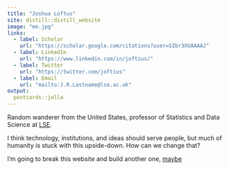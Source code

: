 ```yaml
---
title: "Joshua Loftus"
site: distill::distill_website
image: "me.jpg"
links:
  - label: Scholar
    url: "https://scholar.google.com/citations?user=SIbr3XUAAAAJ"
  - label: LinkedIn
    url: "https://www.linkedin.com/in/joftius/"
  - label: Twitter
    url: "https://twitter.com/joftius"
  - label: Email
    url: "mailto:J.R.Lastname@lse.ac.uk"
output:
  postcards::jolla
---
```

 
Random wanderer from the United States, professor of Statistics and Data Science at [LSE](https://www.lse.ac.uk/Statistics/People/Dr-Joshua-Loftus).

I think technology, institutions, and ideas should serve people, but much of humanity is stuck with this upside-down. How can we change that?

I'm going to break this website and build another one, [maybe](./unbiasedgoodness/)
